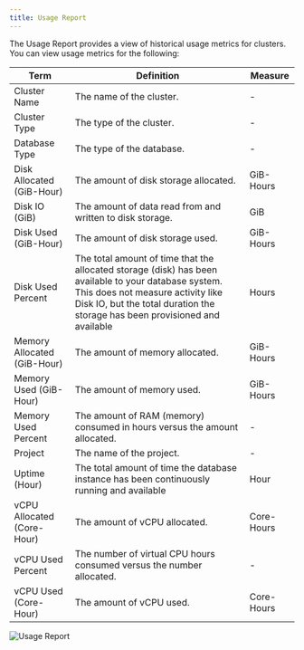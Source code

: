 ```yaml
---
title: Usage Report
---
```


The Usage Report provides a view of historical usage metrics for clusters.  You can view usage metrics for the following:

| Term                        | Definition                                                                                                                                                                                                                | Measure    |
| --------------------------- | ------------------------------------------------------------------------------------------------------------------------------------------------------------------------------------------------------------------------- | ---------- |
| Cluster Name                | The name of the cluster.                                                                                                                                                                                                  | -          |
| Cluster Type                | The type of the cluster.                                                                                                                                                                                                  | -          |
| Database Type               | The type of the database.                                                                                                                                                                                                 | -          |
| Disk Allocated (GiB-Hour)   | The amount of disk storage allocated.                                                                                                                                                                                     | GiB-Hours  |
| Disk IO (GiB)               | The amount of data read from and written to disk storage.                                                                                                                                                                 | GiB        |
| Disk Used (GiB-Hour)        | The amount of disk storage used.                                                                                                                                                                                          | GiB-Hours  |
| Disk Used Percent           | The total amount of time that the allocated storage (disk) has been available to your database system. This does not measure activity like Disk IO, but the total duration the storage has been provisioned and available | Hours      |
| Memory Allocated (GiB-Hour) | The amount of memory allocated.                                                                                                                                                                                           | GiB-Hours  |
| Memory Used (GiB-Hour)      | The amount of memory used.                                                                                                                                                                                                | GiB-Hours  |
| Memory Used Percent         | The amount of RAM (memory) consumed in hours versus the amount allocated.                                                                                                                                                 | -          |
| Project                     | The name of the project.                                                                                                                                                                                                  | -          |
| Uptime (Hour)               | The total amount of time the database instance has been continuously running and available                                                                                                                                | Hour       |
| vCPU Allocated (Core-Hour)  | The amount of vCPU allocated.                                                                                                                                                                                             | Core-Hours |
| vCPU Used Percent           | The number of virtual CPU hours consumed versus the number allocated.                                                                                                                                                     | -          |
| vCPU Used (Core-Hour)       | The amount of vCPU used.                                                                                                                                                                                                  | Core-Hours |

![Usage Report](images/hcp-usagereport-1.png)
